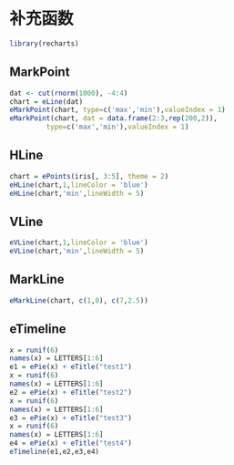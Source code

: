 # 补充函数 {#supportFunction}


```{r echo = FALSE}
library(recharts)
```


## MarkPoint

```{r}
dat <- cut(rnorm(1000), -4:4)
chart = eLine(dat)
eMarkPoint(chart, type=c('max','min'),valueIndex = 1)
eMarkPoint(chart, dat = data.frame(2:3,rep(200,2)),
         type=c('max','min'),valueIndex = 1)
```


## HLine
```{r}
chart = ePoints(iris[, 3:5], theme = 2)
eHLine(chart,1,lineColor = 'blue')
eHLine(chart,'min',lineWidth = 5)
```

## VLine
```{r}
eVLine(chart,1,lineColor = 'blue')
eVLine(chart,'min',lineWidth = 5)
```


## MarkLine

```{r}
eMarkLine(chart, c(1,0), c(7,2.5))
```

## eTimeline

```{r}
x = runif(6)
names(x) = LETTERS[1:6]
e1 = ePie(x) + eTitle("test1")
x = runif(6)
names(x) = LETTERS[1:6]
e2 = ePie(x) + eTitle("test2")
x = runif(6)
names(x) = LETTERS[1:6]
e3 = ePie(x) + eTitle("test3")
x = runif(6)
names(x) = LETTERS[1:6]
e4 = ePie(x) + eTitle("test4")
eTimeline(e1,e2,e3,e4)
```
